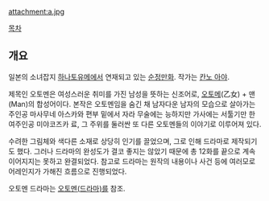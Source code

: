attachment:a.jpg

[[목차]]
== 개요 ==
일본의 소녀잡지 [[하나토유메]]에서 연재되고 있는 [[순정만화]]. 작가는 [[칸노 아야]].

제목인 오토멘은 여성스러운 취미를 가진 남성을 뜻하는 신조어로, [[오토메]](乙女) + 맨(Man)의 합성어이다.
본작은 오토멘임을 숨긴 채 남자다운 남자의 모습으로 살아가는 주인공 마사무네 아스카와 편부 밑에서 자라 무술에는 능하지만 가사에는 서툴기만 한 여주인공 미야코즈카 료, 그 주위를 둘러싼 또 다른 오토멘들의 이야기로 이루어져 있다.

수려한 그림체와 색다른 소재로 상당히 인기를 끌었으며, 그로 인해 드라마로 제작되기도 했다. 그러나 드라마의 완성도가 결코 좋지는 않았기 때문에 총 12화를 끝으로 계속 이어지지는 못하고 완결되었다. 참고로 드라마는 원작의 내용이나 사건 등에 여러모로 어레인지가 가해진 흐름으로 진행되었다.

오토멘 드라마는 [[오토멘(드라마)]]를 참조.

